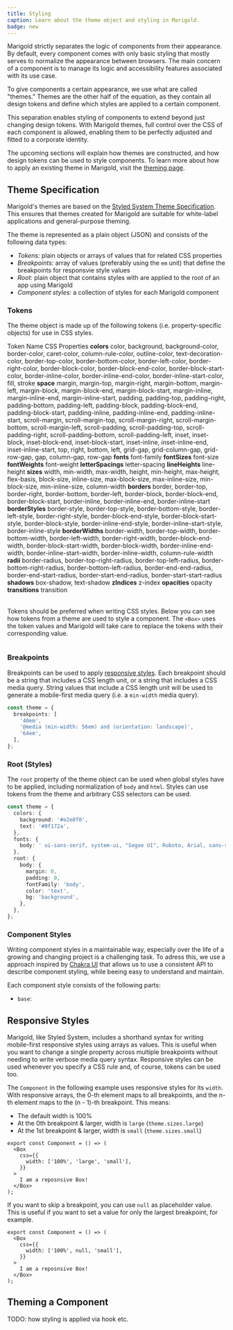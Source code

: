 ```yaml
---
title: Styling
caption: Learn about the theme object and styling in Marigold.
badge: new
---
```


Marigold strictly separates the logic of components from their appearance. By default, every component comes with only basic styling that mostly serves to normalize the appearance between browsers. The main concern of a component is to manage its logic and accessibility features associated with its use case.

To give components a certain appearance, we use what are called "themes." Themes are the other half of the equation, as they contain all design tokens and define which styles are applied to a certain component.

This separation enables styling of components to extend beyond just changing design tokens. With Marigold themes, full control over the CSS of each component is allowed, enabling them to be perfectly adjusted and fitted to a corporate identity.

The upcoming sections will explain how themes are constructed, and how design tokens can be used to style components. To learn more about how to apply an existing theme in Marigold, visit the [theming page](/introduction/theming/).

## Theme Specification

Marigold's themes are based on the [Styled System Theme Specification](https://styled-system.com/theme-specification/). This ensures that themes created for Marigold are suitable for white-label applications and general-purpose theming.

The theme is represented as a plain object (JSON) and consists of the following data types:

- _Tokens:_ plain objects or arrays of values that for related CSS properties
- _Breakpoints:_ array of values (preferably using the `em` unit) that define the breakpoints for responsvie style values
- _Root:_ plain object that contains styles with are applied to the root of an app using Marigold
- _Component styles:_ a collection of styles for each Marigold component

### Tokens

The theme object is made up of the following tokens (i.e. property-specific objects) for use in CSS styles.

<Table variant="lines" aria-label="List of theme tokens">
  <Table.Header>
    <Table.Column>Token Name</Table.Column>
    <Table.Column>CSS Properties</Table.Column>
  </Table.Header>
  <Table.Body>
    <Table.Row>
      <Table.Cell>
        <strong>colors</strong>
      </Table.Cell>
      <Table.Cell>
        color, background, background-color, border-color, caret-color,
        column-rule-color, outline-color, text-decoration-color,
        border-top-color, border-bottom-color, border-left-color,
        border-right-color, border-block-color, border-block-end-color,
        border-block-start-color, border-inline-color, border-inline-end-color,
        border-inline-start-color, fill, stroke
      </Table.Cell>
    </Table.Row>
    <Table.Row>
      <Table.Cell>
        <strong>space</strong>
      </Table.Cell>
      <Table.Cell>
        margin, margin-top, margin-right, margin-bottom, margin-left,
        margin-block, margin-block-end, margin-block-start, margin-inline,
        margin-inline-end, margin-inline-start, padding, padding-top,
        padding-right, padding-bottom, padding-left, padding-block,
        padding-block-end, padding-block-start, padding-inline,
        padding-inline-end, padding-inline-start, scroll-margin,
        scroll-margin-top, scroll-margin-right, scroll-margin-bottom,
        scroll-margin-left, scroll-padding, scroll-padding-top,
        scroll-padding-right, scroll-padding-bottom, scroll-padding-left, inset,
        inset-block, inset-block-end, inset-block-start, inset-inline,
        inset-inline-end, inset-inline-start, top, right, bottom, left,
        grid-gap, grid-column-gap, grid-row-gap, gap, column-gap, row-gap
      </Table.Cell>
    </Table.Row>
    <Table.Row>
      <Table.Cell>
        <strong>fonts</strong>
      </Table.Cell>
      <Table.Cell>font-family</Table.Cell>
    </Table.Row>
    <Table.Row>
      <Table.Cell>
        <strong>fontSizes</strong>
      </Table.Cell>
      <Table.Cell>font-size</Table.Cell>
    </Table.Row>
    <Table.Row>
      <Table.Cell>
        <strong>fontWeights</strong>
      </Table.Cell>
      <Table.Cell>font-weight</Table.Cell>
    </Table.Row>
    <Table.Row>
      <Table.Cell>
        <strong>letterSpacings</strong>
      </Table.Cell>
      <Table.Cell>letter-spacing</Table.Cell>
    </Table.Row>
    <Table.Row>
      <Table.Cell>
        <strong>lineHeights</strong>
      </Table.Cell>
      <Table.Cell>line-height</Table.Cell>
    </Table.Row>
    <Table.Row>
      <Table.Cell>
        <strong>sizes</strong>
      </Table.Cell>
      <Table.Cell>
        width, min-width, max-width, height, min-height, max-height, flex-basis,
        block-size, inline-size, max-block-size, max-inline-size,
        min-block-size, min-inline-size, column-width
      </Table.Cell>
    </Table.Row>
    <Table.Row>
      <Table.Cell>
        <strong>borders</strong>
      </Table.Cell>
      <Table.Cell>
        border, border-top, border-right, border-bottom, border-left,
        border-block, border-block-end, border-block-start, border-inline,
        border-inline-end, border-inline-start
      </Table.Cell>
    </Table.Row>
    <Table.Row>
      <Table.Cell>
        <strong>borderStyles</strong>
      </Table.Cell>
      <Table.Cell>
        border-style, border-top-style, border-bottom-style, border-left-style,
        border-right-style, border-block-end-style, border-block-start-style,
        border-block-style, border-inline-end-style, border-inline-start-style,
        border-inline-style
      </Table.Cell>
    </Table.Row>
    <Table.Row>
      <Table.Cell>
        <strong>borderWidths</strong>
      </Table.Cell>
      <Table.Cell>
        border-width, border-top-width, border-bottom-width, border-left-width,
        border-right-width, border-block-end-width, border-block-start-width,
        border-block-width, border-inline-end-width, border-inline-start-width,
        border-inline-width, column-rule-width
      </Table.Cell>
    </Table.Row>
    <Table.Row>
      <Table.Cell>
        <strong>radii</strong>
      </Table.Cell>
      <Table.Cell>
        border-radius, border-top-right-radius, border-top-left-radius,
        border-bottom-right-radius, border-bottom-left-radius,
        border-end-end-radius, border-end-start-radius, border-start-end-radius,
        border-start-start-radius
      </Table.Cell>
    </Table.Row>
    <Table.Row>
      <Table.Cell>
        <strong>shadows</strong>
      </Table.Cell>
      <Table.Cell>box-shadow, text-shadow</Table.Cell>
    </Table.Row>
    <Table.Row>
      <Table.Cell>
        <strong>zIndices</strong>
      </Table.Cell>
      <Table.Cell>z-index</Table.Cell>
    </Table.Row>
    <Table.Row>
      <Table.Cell>
        <strong>opacities</strong>
      </Table.Cell>
      <Table.Cell>opacity</Table.Cell>
    </Table.Row>
    <Table.Row>
      <Table.Cell>
        <strong>transitions</strong>
      </Table.Cell>
      <Table.Cell>transition</Table.Cell>
    </Table.Row>
  </Table.Body>
</Table>

Tokens should be preferred when writing CSS styles. Below you can see how tokens from a theme are used to style a component. The `<Box>` uses the token values and Marigold will take care to replace the tokens with their corresponding value.

```tsx preview file=concepts/tokens.demo.tsx

```

### Breakpoints

Breakpoints can be used to apply [responsive styles](#responsive-styles). Each breakpoint should be a string that includes a CSS length unit, or a string that includes a CSS media query. String values that include a CSS length unit will be used to generate a mobile-first media query (i.e. a `min-width` media query).

```ts
const theme = {
  breakpoints: [
    '40em',
    '@media (min-width: 56em) and (orientation: landscape)',
    '64em',
  ],
};
```

### Root (Styles)

The `root` property of the theme object can be used when global styles have to be applied, including normalization of `body` and `html`. Styles can use tokens from the theme and arbitrary CSS selectors can be used.

```ts
const theme = {
  colors: {
    background: '#e2e8f0',
    text: '#0f172a',
  },
  fonts: {
    body: ' ui-sans-serif, system-ui, "Segoe UI", Roboto, Arial, sans-serif',
  },
  root: {
    body: {
      margin: 0,
      padding: 0,
      fontFamily: 'body',
      color: 'text',
      bg: 'background',
    },
  },
};
```

### Component Styles

Writing component styles in a maintainable way, especially over the life of a growing and changing project is a challenging task. To adress this, we use a approach inspired by [Chakra UI](https://chakra-ui.com/) that allows us to use a consistent API to describe component styling, while beeing easy to understand and maintain.

Each component style consists of the following parts:

- `base`:

## Responsive Styles

Marigold, like Styled System, includes a shorthand syntax for writing mobile-first responsive styles using arrays as values. This is useful when you want to change a single property across multiple breakpoints without needing to write verbose media query syntax. Responsive styles can be used whenever you specify a CSS rule and, of course, tokens can be used too.

The `Component` in the following example uses responsive styles for its `width`. With responsive arrays, the 0-th element maps to all breakpoints, and the n-th element maps to the (n - 1)-th breakpoint. This means:

- The default width is 100%
- At the 0th breakpoint & larger, width is `large` (`theme.sizes.large`)
- At the 1st breakpoint & larger, width is `small` (`theme.sizes.small`)

```tsx
export const Component = () => (
  <Box
    css={{
      width: ['100%', 'large', 'small'],
    }}
  >
    I am a reposnsive Box!
  </Box>
);
```

If you want to skip a breakpoint, you can use `null` as placeholder value. This is useful if you want to set a value for only the largest breakpoint, for example.

```tsx
export const Component = () => (
  <Box
    css={{
      width: ['100%', null, 'small'],
    }}
  >
    I am a reposnsive Box!
  </Box>
);
```

## Theming a Component

TODO: how styling is applied via hook etc.
